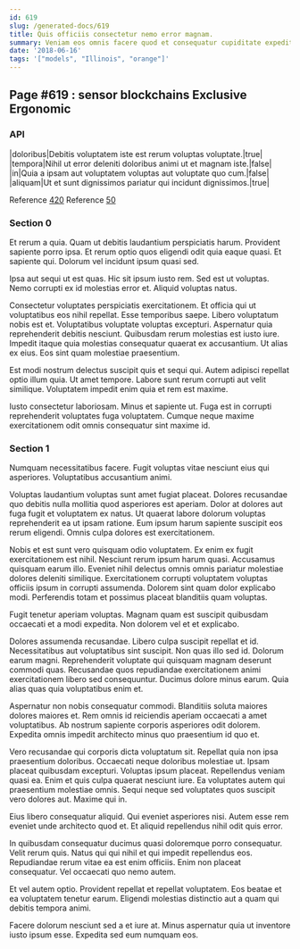 ```yaml
---
id: 619
slug: /generated-docs/619
title: Quis officiis consectetur nemo error magnam.
summary: Veniam eos omnis facere quod et consequatur cupiditate expedita occaecati.
date: '2018-06-16'
tags: '["models", "Illinois", "orange"]'
---
```

## Page #619 : sensor blockchains Exclusive Ergonomic

### API

|doloribus|Debitis voluptatem iste est rerum voluptas voluptate.|true|
|tempora|Nihil ut error deleniti doloribus animi ut et magnam iste.|false|
|in|Quia a ipsam aut voluptatem voluptas aut voluptate quo cum.|false|
|aliquam|Ut et sunt dignissimos pariatur qui incidunt dignissimos.|true|

Reference [420](/generated-docs/420)
Reference [50](/generated-docs/50)


### Section 0
Et rerum a quia. Quam ut debitis laudantium perspiciatis harum. Provident sapiente porro ipsa. Et rerum optio quos eligendi odit quia eaque quasi. Et sapiente qui. Dolorum vel incidunt ipsum quasi sed.
 Ipsa aut sequi ut est quas. Hic sit ipsum iusto rem. Sed est ut voluptas. Nemo corrupti ex id molestias error et. Aliquid voluptas natus.
 Consectetur voluptates perspiciatis exercitationem. Et officia qui ut voluptatibus eos nihil repellat. Esse temporibus saepe. Libero voluptatum nobis est et. Voluptatibus voluptate voluptas excepturi.
Aspernatur quia reprehenderit debitis nesciunt. Quibusdam rerum molestias est iusto iure. Impedit itaque quia molestias consequatur quaerat ex accusantium. Ut alias ex eius. Eos sint quam molestiae praesentium.
 Est modi nostrum delectus suscipit quis et sequi qui. Autem adipisci repellat optio illum quia. Ut amet tempore. Labore sunt rerum corrupti aut velit similique. Voluptatem impedit enim quia et rem est maxime.
 Iusto consectetur laboriosam. Minus et sapiente ut. Fuga est in corrupti reprehenderit voluptates fuga voluptatem. Cumque neque maxime exercitationem odit omnis consequatur sint maxime id.
### Section 1
Numquam necessitatibus facere. Fugit voluptas vitae nesciunt eius qui asperiores. Voluptatibus accusantium animi.
 Voluptas laudantium voluptas sunt amet fugiat placeat. Dolores recusandae quo debitis nulla mollitia quod asperiores est aperiam. Dolor at dolores aut fuga fugit et voluptatem ex natus. Ut quaerat labore dolorum voluptas reprehenderit ea ut ipsam ratione. Eum ipsum harum sapiente suscipit eos rerum eligendi. Omnis culpa dolores est exercitationem.
 Nobis et est sunt vero quisquam odio voluptatem. Ex enim ex fugit exercitationem est nihil. Nesciunt rerum ipsum harum quasi.
Accusamus quisquam earum illo. Eveniet nihil delectus omnis omnis pariatur molestiae dolores deleniti similique. Exercitationem corrupti voluptatem voluptas officiis ipsum in corrupti assumenda. Dolorem sint quam dolor explicabo modi. Perferendis totam et possimus placeat blanditiis quam voluptas.
 Fugit tenetur aperiam voluptas. Magnam quam est suscipit quibusdam occaecati et a modi expedita. Non dolorem vel et et explicabo.
 Dolores assumenda recusandae. Libero culpa suscipit repellat et id. Necessitatibus aut voluptatibus sint suscipit. Non quas illo sed id. Dolorum earum magni. Reprehenderit voluptate qui quisquam magnam deserunt commodi quas.
Recusandae quos repudiandae exercitationem animi exercitationem libero sed consequuntur. Ducimus dolore minus earum. Quia alias quas quia voluptatibus enim et.
 Aspernatur non nobis consequatur commodi. Blanditiis soluta maiores dolores maiores et. Rem omnis id reiciendis aperiam occaecati a amet voluptatibus. Ab nostrum sapiente corporis asperiores odit dolorem. Expedita omnis impedit architecto minus quo praesentium id quo et.
 Vero recusandae qui corporis dicta voluptatum sit. Repellat quia non ipsa praesentium doloribus. Occaecati neque doloribus molestiae ut. Ipsam placeat quibusdam excepturi. Voluptas ipsum placeat. Repellendus veniam quasi ea.
Enim et quis culpa quaerat nesciunt iure. Ea voluptates autem qui praesentium molestiae omnis. Sequi neque sed voluptates quos suscipit vero dolores aut. Maxime qui in.
 Eius libero consequatur aliquid. Qui eveniet asperiores nisi. Autem esse rem eveniet unde architecto quod et. Et aliquid repellendus nihil odit quis error.
 In quibusdam consequatur ducimus quasi doloremque porro consequatur. Velit rerum quis. Natus qui qui nihil et qui impedit repellendus eos.
Repudiandae rerum vitae ea est enim officiis. Enim non placeat consequatur. Vel occaecati quo nemo autem.
 Et vel autem optio. Provident repellat et repellat voluptatem. Eos beatae et ea voluptatem tenetur earum. Eligendi molestias distinctio aut a quam qui debitis tempora animi.
 Facere dolorum nesciunt sed a et iure at. Minus aspernatur quia ut inventore iusto ipsum esse. Expedita sed eum numquam eos.

